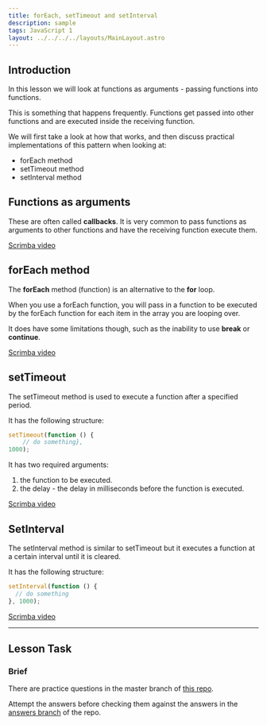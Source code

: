 ```yaml
---
title: forEach, setTimeout and setInterval
description: sample
tags: JavaScript 1
layout: ../../../../layouts/MainLayout.astro
---
```


## Introduction

In this lesson we will look at functions as arguments - passing functions into functions.

This is something that happens frequently. Functions get passed into other functions and are executed inside the receiving function.

We will first take a look at how that works, and then discuss practical implementations of this pattern when looking at:

- forEach method
- setTimeout method
- setInterval method

## Functions as arguments

These are often called **callbacks**. It is very common to pass functions as arguments to other functions and have the receiving function execute them.

[Scrimba video](https://scrimba.com/c/cMgggbHG)

## forEach method

The **forEach** method (function) is an alternative to the **for** loop.

When you use a forEach function, you will pass in a function to be executed by the forEach function for each item in the array you are looping over.

It does have some limitations though, such as the inability to use **break** or **continue**.

[Scrimba video](https://scrimba.com/c/cJggwKAN)

## setTimeout

The setTimeout method is used to execute a function after a specified period.

It has the following structure:

```js
setTimeout(function () {
    // do something},
1000);
```

It has two required arguments:

1. the function to be executed.
2. the delay - the delay in milliseconds before the function is executed.

[Scrimba video](https://scrimba.com/c/cLgggqTQ)

## SetInterval

The setInterval method is similar to setTimeout but it executes a function at a certain interval until it is cleared.

It has the following structure:

```js
setInterval(function () {
  // do something
}, 1000);
```

[Scrimba video](https://scrimba.com/c/czLLpgfv)

---

## Lesson Task

### Brief

There are practice questions in the master branch of [this repo](https://github.com/NoroffFEU/lesson-task-js1-module2-lesson1).

Attempt the answers before checking them against the answers in the [answers branch](https://github.com/NoroffFEU/lesson-task-js1-module2-lesson1/tree/answers) of the repo.
